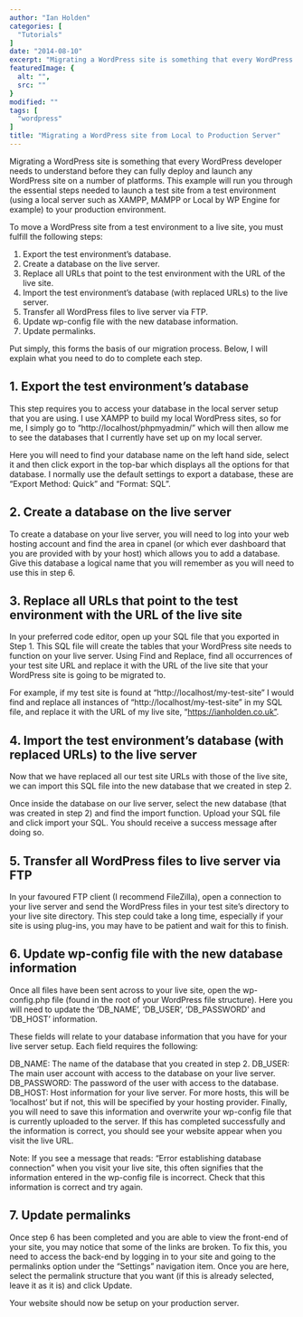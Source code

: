 ```yaml
---
author: "Ian Holden"
categories: [
  "Tutorials"
]
date: "2014-08-10"
excerpt: "Migrating a WordPress site is something that every WordPress developer needs to understand before they can fully deploy and launch any WordPress site on a number of platforms. This example will run you through the essential steps needed to launch a test site from a test environment (using a local server such as XAMPP or WAMPP) to your production environment."
featuredImage: {
  alt: "",
  src: ""
}
modified: ""
tags: [
  "wordpress"
]
title: "Migrating a WordPress site from Local to Production Server"
---
```


Migrating a WordPress site is something that every WordPress developer needs to understand before they can fully deploy and launch any WordPress site on a number of platforms. This example will run you through the essential steps needed to launch a test site from a test environment (using a local server such as XAMPP, MAMPP or Local by WP Engine for example) to your production environment.

To move a WordPress site from a test environment to a live site, you must fulfill the following steps:

1. Export the test environment’s database.
1. Create a database on the live server.
1. Replace all URLs that point to the test environment with the URL of the live site.
1. Import the test environment’s database (with replaced URLs) to the live server.
1. Transfer all WordPress files to live server via FTP.
1. Update wp-config file with the new database information.
1. Update permalinks.

Put simply, this forms the basis of our migration process. Below, I will explain what you need to do to complete each step.

## 1. Export the test environment’s database
This step requires you to access your database in the local server setup that you are using. I use XAMPP to build my local WordPress sites, so for me, I simply go to “http://localhost/phpmyadmin/” which will then allow me to see the databases that I currently have set up on my local server.

Here you will need to find your database name on the left hand side, select it and then click export in the top-bar which displays all the options for that database. I normally use the default settings to export a database, these are “Export Method: Quick” and “Format: SQL”.

## 2. Create a database on the live server
To create a database on your live server, you will need to log into your web hosting account and find the area in cpanel (or which ever dashboard that you are provided with by your host) which allows you to add a database. Give this database a logical name that you will remember as you will need to use this in step 6.

## 3. Replace all URLs that point to the test environment with the URL of the live site
In your preferred code editor, open up your SQL file that you exported in Step 1. This SQL file will create the tables that your WordPress site needs to function on your live server. Using Find and Replace, find all occurrences of your test site URL and replace it with the URL of the live site that your WordPress site is going to be migrated to.

For example, if my test site is found at “http://localhost/my-test-site” I would find and replace all instances of “http://localhost/my-test-site” in my SQL file, and replace it with the URL of my live site, “https://ianholden.co.uk”.

## 4. Import the test environment’s database (with replaced URLs) to the live server
Now that we have replaced all our test site URLs with those of the live site, we can import this SQL file into the new database that we created in step 2.

Once inside the database on our live server, select the new database (that was created in step 2) and find the import function. Upload your SQL file and click import your SQL. You should receive a success message after doing so.

## 5. Transfer all WordPress files to live server via FTP
In your favoured FTP client (I recommend FileZilla), open a connection to your live server and send the WordPress files in your test site’s directory to your live site directory. This step could take a long time, especially if your site is using plug-ins, you may have to be patient and wait for this to finish.

## 6. Update wp-config file with the new database information
Once all files have been sent across to your live site, open the wp-config.php file (found in the root of your WordPress file structure). Here you will need to update the ‘DB_NAME’, ‘DB_USER’, ‘DB_PASSWORD’ and ‘DB_HOST’ information.

These fields will relate to your database information that you have for your live server setup. Each field requires the following:

DB_NAME: The name of the database that you created in step 2.
DB_USER: The main user account with access to the database on your live server.
DB_PASSWORD: The password of the user with access to the database.
DB_HOST: Host information for your live server. For more hosts, this will be ‘localhost’ but if not, this will be specified by your hosting provider.
Finally, you will need to save this information and overwrite your wp-config file that is currently uploaded to the server. If this has completed successfully and the information is correct, you should see your website appear when you visit the live URL.

Note: If you see a message that reads: “Error establishing database connection” when you visit your live site, this often signifies that the information entered in the wp-config file is incorrect. Check that this information is correct and try again.

## 7. Update permalinks
Once step 6 has been completed and you are able to view the front-end of your site, you may notice that some of the links are broken. To fix this, you need to access the back-end by logging in to your site and going to the permalinks option under the “Settings” navigation item. Once you are here, select the permalink structure that you want (if this is already selected, leave it as it is) and click Update.

Your website should now be setup on your production server.